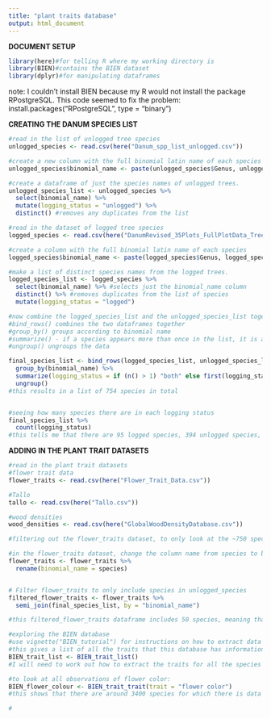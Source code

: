 ```yaml
---
title: "plant traits database"
output: html_document
---
```


**DOCUMENT SETUP**

```r
library(here)#for telling R where my working directory is
library(BIEN)#contains the BIEN dataset
library(dplyr)#for manipulating dataframes
```

note: I couldn't install BIEN because my R would not install the package RPostgreSQL. This code seemed to fix the problem: install.packages("RPostgreSQL", type = "binary")

**CREATING THE DANUM SPECIES LIST**

```r
#read in the list of unlogged tree species
unlogged_species <- read.csv(here("Danum_spp_list_unlogged.csv"))

#create a new column with the full binomial latin name of each species
unlogged_species$binomial_name <- paste(unlogged_species$Genus, unlogged_species$Species)

#create a dataframe of just the species names of unlogged trees.
unlogged_species_list <- unlogged_species %>% 
  select(binomial_name) %>%
  mutate(logging_status = "unlogged") %>%
  distinct() #removes any duplicates from the list

```

```r
#read in the dataset of logged tree species
logged_species <- read.csv(here("DanumRevised_35Plots_FullPlotData_Trees_2020_edit_4.11.csv"))

#create a column with the full binomial latin name of each species
logged_species$binomial_name <- paste(logged_species$Genus, logged_species$Species)

#make a list of distinct species names from the logged trees.
logged_species_list <- logged_species %>%
  select(binomial_name) %>% #selects just the binomial_name column 
  distinct() %>% #removes duplicates from the list of species
  mutate(logging_status = "logged")

```

```r
#now combine the logged_species_list and the unlogged_species_list together
#bind_rows() combines the two dataframes together
#group_by() groups according to binomial name
#summarize() - if a species appears more than once in the list, it is assigned "both" as its logging status, otherwise, it is assigned the logging_status that it already had when the dataframes were separate
#ungroup() ungroups the data

final_species_list <- bind_rows(logged_species_list, unlogged_species_list)%>% 
  group_by(binomial_name) %>% 
  summarize(logging_status = if (n() > 1) "both" else first(logging_status)) %>%
  ungroup() 
#this results in a list of 754 species in total


#seeing how many species there are in each logging status
final_species_list %>%
  count(logging_status)
#this tells me that there are 95 logged species, 394 unlogged species, and 265 species that appear in both logged and unlogged areas.

```

**ADDING IN THE PLANT TRAIT DATASETS**

```r
#read in the plant trait datasets
#flower trait data
flower_traits <- read.csv(here("Flower_Trait_Data.csv"))

#Tallo
tallo <- read.csv(here("Tallo.csv"))

#wood densities
wood_densities <- read.csv(here("GlobalWoodDensityDatabase.csv"))
```

```r
#filtering out the flower_traits dataset, to only look at the ~750 species that appear in the final_species_list 

#in the flower_traits dataset, change the column name from species to binomial_name
flower_traits <- flower_traits %>%
  rename(binomial_name = species)


# Filter flower_traits to only include species in unlogged_species
filtered_flower_traits <- flower_traits %>%
  semi_join(final_species_list, by = "binomial_name")

#this filtered_flower_traits dataframe includes 50 species, meaning that there are 50 species in the flower_traits dataset that also appear in the unlogged_species dataset. This, of course, does not take into account that there might be alternative names for the same plant.
```

```r
#exploring the BIEN database
#use vignette("BIEN_tutorial") for instructions on how to extract data from the database
#this gives a list of all the traits that this database has information on - 55 different traits.
BIEN_trait_list <- BIEN_trait_list()
#I will need to work out how to extract the traits for all the species I am interested in

#to look at all observations of flower color:
BIEN_flower_colour <- BIEN_trait_trait(trait = "flower color")
#this shows that there are around 3400 species for which there is data on flower colour

#
```
